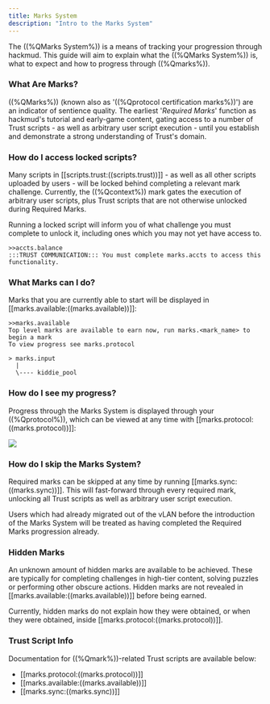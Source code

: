 ```yaml
---
title: Marks System
description: "Intro to the Marks System"
---
```


The ((%QMarks System%)) is a means of tracking your progression through hackmud. This guide will aim to explain what the ((%QMarks System%)) is, what to expect and how to progress through ((%Qmarks%)).

### What Are Marks?

((%QMarks%)) (known also as '((%Qprotocol certification marks%))') are an indicator of sentience quality. The earliest '_Required Marks_' function as hackmud's tutorial and early-game content, gating access to a number of Trust scripts - as well as arbitrary user script execution - until you establish and demonstrate a strong understanding of Trust's domain.

### How do I access locked scripts?

Many scripts in [[scripts.trust:((scripts.trust))]] - as well as all other scripts uploaded by users - will be locked behind completing a relevant mark challenge. Currently, the ((%Qcontext%)) mark gates the execution of arbitrary user scripts, plus Trust scripts that are not otherwise unlocked during Required Marks.

Running a locked script will inform you of what challenge you must complete to unlock it, including ones which you may not yet have access to.

```
>>accts.balance
:::TRUST COMMUNICATION::: You must complete marks.accts to access this functionality.
```

### What Marks can I do?

Marks that you are currently able to start will be displayed in [[marks.available:((marks.available))]]:

```
>>marks.available
Top level marks are available to earn now, run marks.<mark_name> to begin a mark
To view progress see marks.protocol

> marks.input
  |
  \---- kiddie_pool
```

### How do I see my progress?

Progress through the Marks System is displayed through your ((%Qprotocol%)), which can be viewed at any time with [[marks.protocol:((marks.protocol))]]:

<img src="/images/marks_protocol_example.png" />

### How do I skip the Marks System?

Required marks can be skipped at any time by running [[marks.sync:((marks.sync))]]. This will fast-forward through every required mark, unlocking all Trust scripts as well as arbitrary user script execution.

Users which had already migrated out of the vLAN before the introduction of the Marks System will be treated as having completed the Required Marks progression already.

### Hidden Marks

An unknown amount of hidden marks are available to be achieved. These are typically for completing challenges in high-tier content, solving puzzles or performing other obscure actions. Hidden marks are not revealed in [[marks.available:((marks.available))]] before being earned.

Currently, hidden marks do not explain how they were obtained, or when they were obtained, inside [[marks.protocol:((marks.protocol))]].

### Trust Script Info

Documentation for ((%Qmark%))-related Trust scripts are available below:

- [[marks.protocol:((marks.protocol))]]
- [[marks.available:((marks.available))]]
- [[marks.sync:((marks.sync))]]
